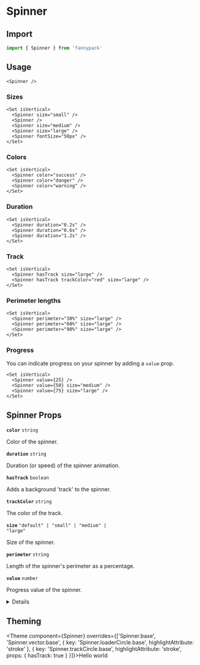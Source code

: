 
# Spinner

## Import

```jsx
import { Spinner } from 'fannypack'
```

## Usage

```jsx-live
<Spinner />
```

### Sizes

```jsx-live
<Set isVertical>
  <Spinner size="small" />
  <Spinner />
  <Spinner size="medium" />
  <Spinner size="large" />
  <Spinner fontSize="50px" />
</Set>
```

### Colors

```jsx-live
<Set isVertical>
  <Spinner color="success" />
  <Spinner color="danger" />
  <Spinner color="warning" />
</Set>
```

### Duration

```jsx-live
<Set isVertical>
  <Spinner duration="0.2s" />
  <Spinner duration="0.6s" />
  <Spinner duration="1.2s" />
</Set>
```

### Track

```jsx-live
<Set isVertical>
  <Spinner hasTrack size="large" />
  <Spinner hasTrack trackColor="red" size="large" />
</Set>
```

### Perimeter lengths

```jsx-live
<Set isVertical>
  <Spinner perimeter="30%" size="large" />
  <Spinner perimeter="60%" size="large" />
  <Spinner perimeter="90%" size="large" />
</Set>
```

### Progress

You can indicate progress on your spinner by adding a `value` prop.

```jsx-live
<Set isVertical>
  <Spinner value={25} />
  <Spinner value={50} size="medium" />
  <Spinner value={75} size="large" />
</Set>
```

## Spinner Props

<!-- Automatically generated -->

**<Code marginRight="major-1">color</Code>** <Code fontSize="150" palette="primary">string</Code> 

Color of the spinner.

<Box marginBottom="major-4" />

**<Code marginRight="major-1">duration</Code>** <Code fontSize="150" palette="primary">string</Code> 

Duration (or speed) of the spinner animation.

<Box marginBottom="major-4" />

**<Code marginRight="major-1">hasTrack</Code>** <Code fontSize="150" palette="primary">boolean</Code> 

Adds a background 'track' to the spinner.

<Box marginBottom="major-4" />

**<Code marginRight="major-1">trackColor</Code>** <Code fontSize="150" palette="primary">string</Code> 

The color of the track.

<Box marginBottom="major-4" />

**<Code marginRight="major-1">size</Code>** <Code fontSize="150" palette="primary">&#34;default&#34; | &#34;small&#34; | &#34;medium&#34; | &#34;large&#34;</Code> 

Size of the spinner.

<Box marginBottom="major-4" />

**<Code marginRight="major-1">perimeter</Code>** <Code fontSize="150" palette="primary">string</Code> 

Length of the spinner's perimeter as a percentage.

<Box marginBottom="major-4" />

**<Code marginRight="major-1">value</Code>** <Code fontSize="150" palette="primary">number</Code> 

Progress value of the spinner.

<Box marginBottom="major-4" />

<details><Box use="summary" marginBottom="major-2">Inherits <code><strong>Box</strong></code> props</Box>

**<Code marginRight="major-1">use</Code>**  

<Code isBlock palette="primary" fontSize="150" padding="minor-1" marginBottom="major-2">
{`string
  | ComponentClass<any, any>
  | FunctionComponent<any>`}
</Code>

<Box marginBottom="major-4" />

**<Code marginRight="major-1">className</Code>** <Code fontSize="150" palette="primary">string</Code> 

<Box marginBottom="major-4" />

**<Code marginRight="major-1">children</Code>**  

<Code isBlock palette="primary" fontSize="150" padding="minor-1" marginBottom="major-2">
{`string
  | number
  | boolean
  | {}
  | ReactElement<any, string
  | ((props: any) => ReactElement<any, string
  | ...
  | (new (props: any) => Component<any, any, any>)>)
  | (new (props: any) => Component<any, any, any>)>
  | ReactNodeArray
  | ReactPortal
  | ((props: BoxProps) => ReactNode)`}
</Code>

<Box marginBottom="major-4" />

**<Code marginRight="major-1">altitude</Code>** <Code fontSize="150" palette="primary">string</Code> 

<Box marginBottom="major-4" />

**<Code marginRight="major-1">showBreakpoint</Code>** <Code fontSize="150" palette="primary">string</Code> 

<Box marginBottom="major-4" />

**<Code marginRight="major-1">hiddenBreakpoint</Code>** <Code fontSize="150" palette="primary">string</Code> 

<Box marginBottom="major-4" />

**<Code marginRight="major-1">overrides</Code>**  

<Code isBlock palette="primary" fontSize="150" padding="minor-1" marginBottom="major-2">
{`{
  altitudes?: AltitudesThemeConfig;
  borders?: BordersThemeConfig;
  borderRadii?: BorderRadiiThemeConfig;
  breakpoints?: BreakpointsThemeConfig;
  fontSizes?: FontSizeThemeConfig;
  fontWeights?: FontWeightsThemeConfig;
  ... 35 more ...;
  Spinner?: SpinnerThemeConfig;
}`}
</Code>

<Box marginBottom="major-4" />

**<Code marginRight="major-1">elementRef</Code>** <Code fontSize="150" palette="primary">((instance: any) =&#62; void) | RefObject&#60;any&#62;</Code> 

<Box marginBottom="major-4" />

**<Code marginRight="major-1">themeKeyOverride</Code>** <Code fontSize="150" palette="primary">string</Code> 

<Box marginBottom="major-4" />

</details>

          

## Theming

<Theme component={Spinner} overrides={['Spinner.base', 'Spinner.vector.base', { key: 'Spinner.loaderCircle.base', highlightAttribute: 'stroke' }, { key: 'Spinner.trackCircle.base', highlightAttribute: 'stroke', props: { hasTrack: true } }]}>Hello world</Theme>
